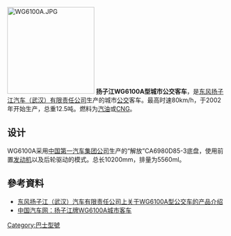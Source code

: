 [[File:WG6100A.JPG|200px]]
{{Infobox
|title=WG6100系列
|label1=尺寸
|data1=長：10,200毫米<br/>宽：2,500毫米<br/>高：3,000毫米
|label2=載客量
|data2=總載客量 70 人
|label3=引擎資料
|data3=解放 CA6102N2
|label4=最大功率
|data4=99 kW
|label5=最大扭力
|data5=335 Nm
}}
'''扬子江WG6100A型城市公交客车'''，是[[东风扬子江汽车（武汉）有限责任公司|东风扬子江汽车（武汉）有限责任公司]]生产的城市[[公交|公交]]客车。最高时速80km/h，于2002年开始生产，总重12.5吨。燃料为[[汽油|汽油]]或[[压缩天然气|CNG]]。

== 设计 ==
WG6100A采用[[中国第一汽车集团公司|中国第一汽车集团公司]]生产的“解放”CA6980D85-3底盘，使用前置[[发动机|发动机]]以及后轮驱动的模式。总长10200mm，排量为5560ml。

==參考資料==
<div class="references-small">
<references />
*[http://www.dfyzj.com/product_view.aspx?id=10 东风扬子江（武汉）汽车有限责任公司上关于WG6100A型公交车的产品介绍]
*[http://www.chinacar.com.cn/keche/yangzijiang_1819/WG6100A_35301.html 中国汽车网：扬子江牌WG6100A城市客车] {{Wayback|url=http://www.chinacar.com.cn/keche/yangzijiang_1819/WG6100A_35301.html |date=20160305100415 }}
</div>

{{东风扬子江}}

[[Category:巴士型號|Category:巴士型號]]